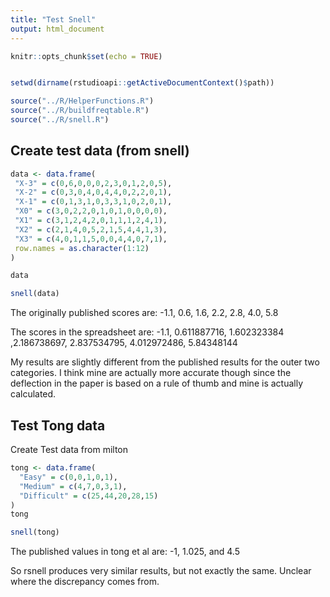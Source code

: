 ```yaml
---
title: "Test Snell"
output: html_document
---
```


```r
knitr::opts_chunk$set(echo = TRUE)


setwd(dirname(rstudioapi::getActiveDocumentContext()$path))

source("../R/HelperFunctions.R")
source("../R/buildfreqtable.R")
source("../R/snell.R")
```


## Create test data (from snell)
```r

data <- data.frame(
 "X-3" = c(0,6,0,0,0,2,3,0,1,2,0,5),
 "X-2" = c(0,3,0,4,0,4,4,0,2,2,0,1),
 "X-1" = c(0,1,3,1,0,3,3,1,0,2,0,1),
 "X0" = c(3,0,2,2,0,1,0,1,0,0,0,0),
 "X1" = c(3,1,2,4,2,0,1,1,1,2,4,1),
 "X2" = c(2,1,4,0,5,2,1,5,4,4,1,3),
 "X3" = c(4,0,1,1,5,0,0,4,4,0,7,1),
 row.names = as.character(1:12)
)

data
```





```r
snell(data)
```
The originally published scores are:
-1.1, 0.6, 1.6, 2.2, 2.8, 4.0, 5.8

The scores in the spreadsheet are:
-1.1, 0.611887716, 1.602323384 ,2.186738697, 2.837534795, 4.012972486, 5.84348144

My results are slightly different from the published results for the outer two categories. I think mine are actually more accurate though since the deflection in the paper is based on a rule of thumb and mine is actually calculated.


## Test Tong data
Create Test data from milton
```r
tong <- data.frame(
  "Easy" = c(0,0,1,0,1),
  "Medium" = c(4,7,0,3,1),
  "Difficult" = c(25,44,20,28,15)
)
tong
```


```r
snell(tong)
```
The published values in tong et al are:
-1, 1.025, and 4.5

So rsnell produces very similar results, but not exactly the same. Unclear where
the discrepancy comes from.




